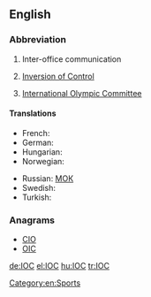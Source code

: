 ==English==

===Abbreviation===
{{en-abbr}}

# {{business}} Inter-office communication
# {{computing}} [[inversion of control|Inversion of Control]]
# {{sports}} [[w:International Olympic Committee|International Olympic Committee]]

====Translations====
{{trans-top|International Olympic Committee}}
* French: {{t+|fr|CIO}}
* German: {{t+|de|IOK}}
* Hungarian: {{t+|hu|NOB}}
* Norwegian: {{t+|no|IOK}}
{{trans-mid}}
* Russian: [[МОК]]
* Swedish: {{t+|sv|IOK}}
* Turkish: {{t+|tr|UOK}}
{{trans-bottom}}

===Anagrams===
* [[CIO#English|CIO]] 
* [[OIC#English|OIC]]

[[Category:en:Sports]]
[[de:IOC]]
[[el:IOC]]
[[hu:IOC]]
[[tr:IOC]]